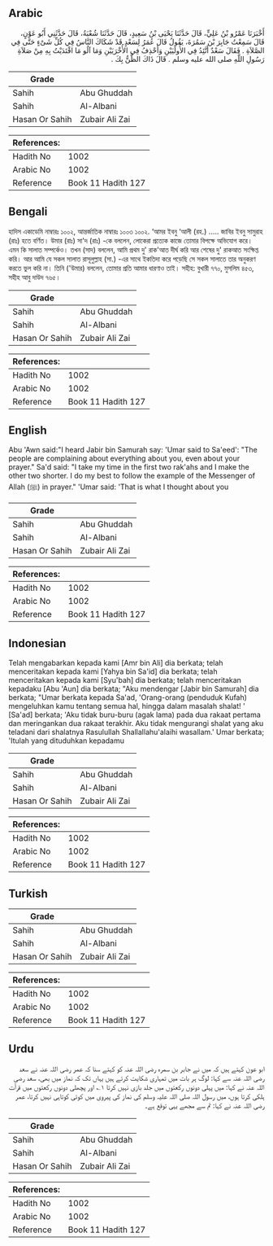 ## Arabic


<div dir="rtl" lang="ar" style={{fontSize:'larger',backgroundColor:'#f8f9fa',padding:20}}>
أَخْبَرَنَا عَمْرُو بْنُ عَلِيٍّ، قَالَ حَدَّثَنَا يَحْيَى بْنُ سَعِيدٍ، قَالَ حَدَّثَنَا شُعْبَةُ، قَالَ حَدَّثَنِي أَبُو عَوْنٍ، قَالَ سَمِعْتُ جَابِرَ بْنَ سَمُرَةَ، يَقُولُ قَالَ عُمَرُ لِسَعْدٍ قَدْ شَكَاكَ النَّاسُ فِي كُلِّ شَىْءٍ حَتَّى فِي الصَّلاَةِ ‏.‏ فَقَالَ سَعْدٌ أَتَّئِدُ فِي الأُولَيَيْنِ وَأَحْذِفُ فِي الأُخْرَيَيْنِ وَمَا آلُو مَا اقْتَدَيْتُ بِهِ مِنْ صَلاَةِ رَسُولِ اللَّهِ صلى الله عليه وسلم ‏.‏ قَالَ ذَاكَ الظَّنُّ بِكَ ‏.‏
</div>
<div style={{backgroundColor:'#f8f9fa',padding:20, marginBottom: 10}}><table> <thead> <tr> <th>Grade</th> <th></th> </tr> </thead> <tbody> <tr><td>Sahih</td><td>Abu Ghuddah</td></tr><tr><td>Sahih</td><td>Al-Albani</td></tr><tr><td>Hasan Or Sahih</td><td>Zubair Ali Zai</td></tr></tbody></table><table> <thead> <tr> <th>References:</th> <th></th> </tr> </thead> <tbody><tr><td>Hadith No</td><td>1002</td></tr><tr><td>Arabic No</td><td>1002</td></tr><tr><td>Reference</td><td>Book 11 Hadith 127</td></tr></tbody></table></div>

## Bengali


<div dir="ltr" lang="bn" style={{fontSize:'larger',backgroundColor:'#f8f9fa',padding:20}}>
হাদিস একাডেমি নাম্বারঃ ১০০২, আন্তর্জাতিক নাম্বারঃ ১০০৩ ১০০২. ‘আমর ইবনু ‘আলী (রহ.) ..... জাবির ইবনু সামুরাহ (রাঃ) হতে বর্ণিত। উমার (রাঃ) সা'দ (রাঃ) -কে বললেন, লোকেরা প্রত্যেক কাজে তোমার বিপক্ষে অভিযোগ করে। এমন কি সালাত সম্পর্কেও। তখন (সাদ) বললেন, আমি প্রথম দু' রাক'আত দীর্ঘ করি আর শেষের দু' রাকআত সংক্ষিপ্ত করি। আর আমি যে সকল সালাত রাসূলুল্লাহ (সা.) -এর সাথে ইকতিদা করে পড়েছি সে সকল সালাতে তার অনুকরণ করতে ভুল করি না। তিনি ('উমার) বললেন, তোমার প্রতি আমার ধারণাও তাই। সহীহ: বুখারী ৭৭০, মুসলিম ৪৫৩, সহীহ আবু দাউদ ৭৬৫।
</div>
<div style={{backgroundColor:'#f8f9fa',padding:20, marginBottom: 10}}><table> <thead> <tr> <th>Grade</th> <th></th> </tr> </thead> <tbody> <tr><td>Sahih</td><td>Abu Ghuddah</td></tr><tr><td>Sahih</td><td>Al-Albani</td></tr><tr><td>Hasan Or Sahih</td><td>Zubair Ali Zai</td></tr></tbody></table><table> <thead> <tr> <th>References:</th> <th></th> </tr> </thead> <tbody><tr><td>Hadith No</td><td>1002</td></tr><tr><td>Arabic No</td><td>1002</td></tr><tr><td>Reference</td><td>Book 11 Hadith 127</td></tr></tbody></table></div>

## English


<div dir="ltr" lang="en" style={{fontSize:'larger',backgroundColor:'#f8f9fa',padding:20}}>
Abu 'Awn said:"I heard Jabir bin Samurah say: 'Umar said to Sa'eed': "The people are complaining about everything about you, even about your prayer." Sa'd said: "I take my time in the first two rak'ahs and I make the other two shorter. I do my best to follow the example of the Messenger of Allah (ﷺ) in prayer." 'Umar said: 'That is what I thought about you
</div>
<div style={{backgroundColor:'#f8f9fa',padding:20, marginBottom: 10}}><table> <thead> <tr> <th>Grade</th> <th></th> </tr> </thead> <tbody> <tr><td>Sahih</td><td>Abu Ghuddah</td></tr><tr><td>Sahih</td><td>Al-Albani</td></tr><tr><td>Hasan Or Sahih</td><td>Zubair Ali Zai</td></tr></tbody></table><table> <thead> <tr> <th>References:</th> <th></th> </tr> </thead> <tbody><tr><td>Hadith No</td><td>1002</td></tr><tr><td>Arabic No</td><td>1002</td></tr><tr><td>Reference</td><td>Book 11 Hadith 127</td></tr></tbody></table></div>

## Indonesian


<div dir="ltr" lang="id" style={{fontSize:'larger',backgroundColor:'#f8f9fa',padding:20}}>
Telah mengabarkan kepada kami [Amr bin Ali] dia berkata; telah menceritakan kepada kami [Yahya bin Sa'id] dia berkata; telah menceritakan kepada kami [Syu'bah] dia berkata; telah menceritakan kepadaku [Abu 'Aun] dia berkata; "Aku mendengar [Jabir bin Samurah] dia berkata; "Umar berkata kepada Sa'ad, 'Orang-orang (penduduk Kufah) mengeluhkan kamu tentang semua hal, hingga dalam masalah shalat! ' [Sa'ad] berkata; 'Aku tidak buru-buru (agak lama) pada dua rakaat pertama dan meringankan dua rakaat terakhir. Aku tidak mengurangi shalat yang aku teladani dari shalatnya Rasulullah Shallallahu'alaihi wasallam.' Umar berkata; 'Itulah yang dituduhkan kepadamu
</div>
<div style={{backgroundColor:'#f8f9fa',padding:20, marginBottom: 10}}><table> <thead> <tr> <th>Grade</th> <th></th> </tr> </thead> <tbody> <tr><td>Sahih</td><td>Abu Ghuddah</td></tr><tr><td>Sahih</td><td>Al-Albani</td></tr><tr><td>Hasan Or Sahih</td><td>Zubair Ali Zai</td></tr></tbody></table><table> <thead> <tr> <th>References:</th> <th></th> </tr> </thead> <tbody><tr><td>Hadith No</td><td>1002</td></tr><tr><td>Arabic No</td><td>1002</td></tr><tr><td>Reference</td><td>Book 11 Hadith 127</td></tr></tbody></table></div>

## Turkish


<div dir="ltr" lang="tr" style={{fontSize:'larger',backgroundColor:'#f8f9fa',padding:20}}>

</div>
<div style={{backgroundColor:'#f8f9fa',padding:20, marginBottom: 10}}><table> <thead> <tr> <th>Grade</th> <th></th> </tr> </thead> <tbody> <tr><td>Sahih</td><td>Abu Ghuddah</td></tr><tr><td>Sahih</td><td>Al-Albani</td></tr><tr><td>Hasan Or Sahih</td><td>Zubair Ali Zai</td></tr></tbody></table><table> <thead> <tr> <th>References:</th> <th></th> </tr> </thead> <tbody><tr><td>Hadith No</td><td>1002</td></tr><tr><td>Arabic No</td><td>1002</td></tr><tr><td>Reference</td><td>Book 11 Hadith 127</td></tr></tbody></table></div>

## Urdu


<div dir="rtl" lang="ur" style={{fontSize:'larger',backgroundColor:'#f8f9fa',padding:20}}>
ابو عون کہتے ہیں کہ میں نے جابر بن سمرہ رضی اللہ عنہ کو کہتے سنا کہ عمر رضی اللہ عنہ نے سعد رضی اللہ عنہ سے کہا: لوگ ہر بات میں تمہاری شکایت کرتے ہیں یہاں تک کہ نماز میں بھی، سعد رضی اللہ عنہ نے کہا: میں پہلی دونوں رکعتوں میں جلد بازی نہیں کرتا ۱؎ اور پچھلی دونوں رکعتوں میں قرأت ہلکی کرتا ہوں، میں رسول اللہ صلی اللہ علیہ وسلم کی نماز کی پیروی میں کوئی کوتاہی نہیں کرتا، عمر رضی اللہ عنہ نے کہا: تم سے مجھے یہی توقع ہے۔
</div>
<div style={{backgroundColor:'#f8f9fa',padding:20, marginBottom: 10}}><table> <thead> <tr> <th>Grade</th> <th></th> </tr> </thead> <tbody> <tr><td>Sahih</td><td>Abu Ghuddah</td></tr><tr><td>Sahih</td><td>Al-Albani</td></tr><tr><td>Hasan Or Sahih</td><td>Zubair Ali Zai</td></tr></tbody></table><table> <thead> <tr> <th>References:</th> <th></th> </tr> </thead> <tbody><tr><td>Hadith No</td><td>1002</td></tr><tr><td>Arabic No</td><td>1002</td></tr><tr><td>Reference</td><td>Book 11 Hadith 127</td></tr></tbody></table></div>